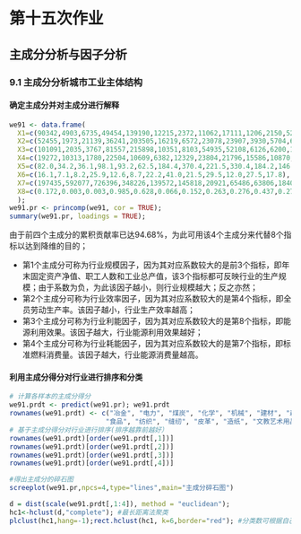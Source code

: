# 第十五次作业

## 主成分分析与因子分析

### 9.1 主成分分析城市工业主体结构

#### 确定主成分并对主成分进行解释

```r
we91 <- data.frame(
  X1=c(90342,4903,6735,49454,139190,12215,2372,11062,17111,1206,2150,5251,14341),
  X2=c(52455,1973,21139,36241,203505,16219,6572,23078,23907,3930,5704,6155,13203),
  X3=c(101091,2035,3767,81557,215898,10351,8103,54935,52108,6126,6200,10383,19396),
  X4=c(19272,10313,1780,22504,10609,6382,12329,23804,21796,15586,10870,16875,14691),
  X5=c(82.0,34.2,36.1,98.1,93.2,62.5,184.4,370.4,221.5,330.4,184.2,146.4,94.6),
  X6=c(16.1,7.1,8.2,25.9,12.6,8.7,22.2,41.0,21.5,29.5,12.0,27.5,17.8),
  X7=c(197435,592077,726396,348226,139572,145818,20921,65486,63806,1840,8913,78796,6354),
  X8=c(0.172,0.003,0.003,0.985,0.628,0.066,0.152,0.263,0.276,0.437,0.274,0.151,1.574)
  );
we91.pr <- princomp(we91, cor = TRUE);
summary(we91.pr, loadings = TRUE);
```

由于前四个主成分的累积贡献率已达94.68%，为此可用该4个主成分来代替8个指标以达到降维的目的；

* 第1个主成分可称为行业规模因子，因为其对应系数较大的是前3个指标，即年末固定资产净值、职工人数和工业总产值，该3个指标都可反映行业的生产规模；由于系数为负，为此该因子越小，则行业规模越大；反之亦然；
* 第2个主成分可称为行业效率因子，因为其对应系数较大的是第4个指标，即全员劳动生产率。该因子越小，行业生产效率越高；
* 第3个主成分可称为行业利能因子，因为其对应系数较大的是第8个指标，即能源利用效果。该因子越大，行业能源利用效果越好；
* 第4个主成分可称为行业耗能因子，因为其对应系数较大的是第7个指标，即标准燃料消费量。该因子越大，行业能源消费量越高。

#### 利用主成分得分对行业进行排序和分类

```r
# 计算各样本的主成分得分
we91.prdt <- predict(we91.pr); we91.prdt
rownames(we91.prdt) <- c("冶金", "电力", "煤炭", "化学", "机械", "建材", "森工",
                        "食品", "纺织", "缝纫", "皮革", "造纸", "文教艺术用品");
# 基于主成分得分对行业进行排序(排序越靠前越好）
rownames(we91.prdt)[order(we91.prdt[,1])]
rownames(we91.prdt)[order(we91.prdt[,2])]
rownames(we91.prdt)[order(we91.prdt[,3])]
rownames(we91.prdt)[order(we91.prdt[,4])]

#得出主成分的碎石图
screeplot(we91.pr,npcs=4,type="lines",main="主成分碎石图")

d = dist(scale(we91.prdt[,1:4]), method = "euclidean");
hc1<-hclust(d,"complete"); #最长距离法聚类
plclust(hc1,hang=-1);rect.hclust(hc1, k=6,border="red"); #分类数可根据自己的理解设定；
```